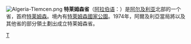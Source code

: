{{Unreferenced|time=2022-01-06T07:44:43+00:00}}
[[File:Algeria-Tlemcen.png|right]]
'''特莱姆森省'''（[[阿拉伯语|阿拉伯语]]：'''{{rtl-lang|ar|تلمسان}}'''）是[[阿尔及利亚|阿尔及利亚]]北部的一个省，首府[[特莱姆森|特莱姆森]]。境內有[[特萊姆森國家公園|特萊姆森國家公園]]。1974年，阿爾及利亞當局將{{en-link|舊奥兰省|Oran (department)}}以及其他省的部分領土劃出成立特莱姆森省。

{{coord|display=title}}
{{Algeria-geo-stub}}
{{阿尔及利亚省份}}

[[Category:阿尔及利亚省份|T]]